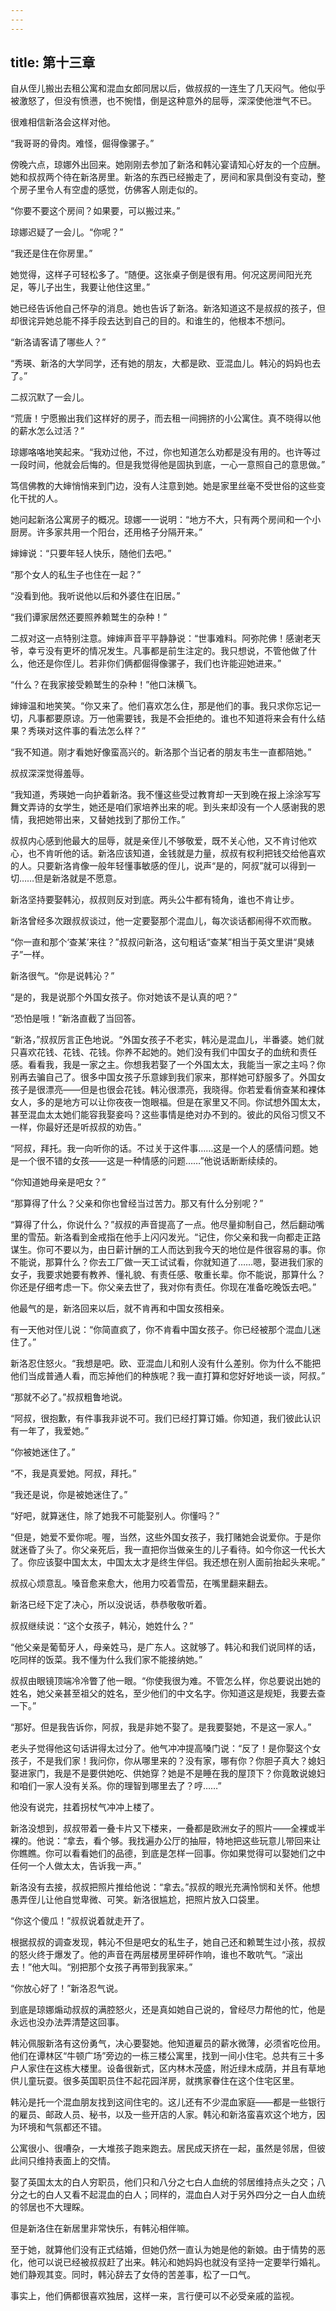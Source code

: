 ```yaml
---
---
---
```

title: 第十三章
---




自从侄儿搬出去租公寓和混血女郎同居以后，做叔叔的一连生了几天闷气。他似乎被激怒了，但没有愤懑，也不惋惜，倒是这种意外的屈辱，深深使他泄气不已。

很难相信新洛会这样对他。

“我哥哥的骨肉。难怪，倔得像骡子。”

傍晚六点，琼娜外出回来。她刚刚去参加了新洛和韩沁宴请知心好友的一个应酬。她和叔叔两个待在新洛房里。新洛的东西已经搬走了，房间和家具倒没有变动，整个房子里令人有空虚的感觉，仿佛客人刚走似的。

“你要不要这个房间？如果要，可以搬过来。”

琼娜迟疑了一会儿。“你呢？”

“我还是住在你房里。”

她觉得，这样子可轻松多了。“随便。这张桌子倒是很有用。何况这房间阳光充足，等儿子出生，我要让他住这里。”

她已经告诉他自己怀孕的消息。她也告诉了新洛。新洛知道这不是叔叔的孩子，但却很诧异她总能不择手段去达到自己的目的。和谁生的，他根本不想问。

“新洛请客请了哪些人？”

“秀瑛、新洛的大学同学，还有她的朋友，大都是欧、亚混血儿。韩沁的妈妈也去了。”

二叔沉默了一会儿。

“荒唐！宁愿搬出我们这样好的房子，而去租一间拥挤的小公寓住。真不晓得以他的薪水怎么过活？”

琼娜咯咯地笑起来。“我劝过他，不过，你也知道怎么劝都是没有用的。也许等过一段时间，他就会后悔的。但是我觉得他是固执到底，一心一意照自己的意思做。”

笃信佛教的大婶悄悄来到门边，没有人注意到她。她是家里丝毫不受世俗的这些变化干扰的人。

她问起新洛公寓房子的概况。琼娜一一说明：“地方不大，只有两个房间和一个小厨房。许多家共用一个阳台，还用格子分隔开来。”

婶婶说：“只要年轻人快乐，随他们去吧。”

“那个女人的私生子也住在一起？”

“没看到他。我听说他以后和外婆住在旧居。”

“我们谭家居然还要照养赖鹫生的杂种！”

二叔对这一点特别注意。婶婶声音平平静静说：“世事难料。阿弥陀佛！感谢老天爷，幸亏没有更坏的情况发生。凡事都是前生注定的。我只想说，不管他做了什么，他还是你侄儿。若非你们俩都倔得像骡子，我们也许能迎她进来。”

“什么？在我家接受赖鹫生的杂种！”他口沫横飞。

婶婶温和地笑笑。“你又来了。他们喜欢怎么住，那是他们的事。我只求你忘记一切，凡事都要原谅。万一他需要钱，我是不会拒绝的。谁也不知道将来会有什么结果？秀瑛对这件事的看法怎么样？”

“我不知道。刚才看她好像蛮高兴的。新洛那个当记者的朋友韦生一直都陪她。”

叔叔深深觉得羞辱。

“我知道，秀瑛她一向护着新洛。我不懂这些受过教育却一天到晚在报上涂涂写写舞文弄诗的女学生，她还是咱们家培养出来的呢。到头来却没有一个人感谢我的恩情，我把她带出来，又替她找到了那份工作。”

叔叔内心感到他最大的屈辱，就是亲侄儿不够敬爱，既不关心他，又不肯讨他欢心，也不肯听他的话。新洛应该知道，金钱就是力量，叔叔有权利把钱交给他喜欢的人。只要新洛肯像一般年轻懂事敏感的侄儿，说声“是的，阿叔”就可以得到一切……但是新洛就是不愿意。

新洛坚持要娶韩沁，叔叔则反对到底。两头公牛都有犄角，谁也不肯让步。

新洛曾经多次跟叔叔谈过，他一定要娶那个混血儿，每次谈话都闹得不欢而散。

“你一直和那个‘查某’来往？”叔叔问新洛，这句粗话“查某”相当于英文里讲“臭婊子”一样。

新洛很气。“你是说韩沁？”

“是的，我是说那个外国女孩子。你对她该不是认真的吧？”

“恐怕是哦！”新洛直截了当回答。

“新洛，”叔叔厉言正色地说。“外国女孩子不老实，韩沁是混血儿，半番婆。她们就只喜欢花钱、花钱、花钱。你养不起她的。她们没有我们中国女子的血统和责任感。看看我，我是一家之主。你想我若娶了一个外国太太，我能当一家之主吗？你别再去骗自己了。很多中国女孩子乐意嫁到我们家来，那样她可舒服多了。外国女孩子是很漂亮——但是也很会花钱。韩沁很漂亮，我晓得。你若爱看俏查某和裸体女人，多的是地方可以让你夜夜一饱眼福。但是在家里又不同。你试想外国太太，甚至混血太太她们能容我娶妾吗？这些事情是绝对办不到的。彼此的风俗习惯又不一样，你最好还是听叔叔的劝告。”

“阿叔，拜托。我一向听你的话。不过关于这件事……这是一个人的感情问题。她是一个很不错的女孩——这是一种情感的问题……”他说话断断续续的。

“你知道她母亲是吧女？”

“那算得了什么？父亲和你也曾经当过苦力。那又有什么分别呢？”

“算得了什么，你说什么？”叔叔的声音提高了一点。他尽量抑制自己，然后翻动嘴里的雪茄。新洛看到金戒指在他手上闪闪发光。“记住，你父亲和我一向都走正路谋生。你可不要以为，由日薪计酬的工人而达到我今天的地位是件很容易的事。你不能说，那算什么？你去工厂做一天工试试看，你就知道了……嗯，娶进我们家的女子，我要求她要有教养、懂礼貌、有责任感、敬重长辈。你不能说，那算什么？你还是仔细考虑一下。你父亲去世了，我对你有责任。你现在准备吃晚饭去吧。”

他最气的是，新洛回来以后，就不肯再和中国女孩相亲。

有一天他对侄儿说：“你简直疯了，你不肯看中国女孩子。你已经被那个混血儿迷住了。”

新洛忍住怒火。“我想是吧。欧、亚混血儿和别人没有什么差别。你为什么不能把他们当成普通人看，而忘掉他们的种族呢？我一直打算和您好好地谈一谈，阿叔。”

“那就不必了。”叔叔粗鲁地说。

“阿叔，很抱歉，有件事我非说不可。我们已经打算订婚。你知道，我们彼此认识有一年了，我爱她。”

“你被她迷住了。”

“不，我是真爱她。阿叔，拜托。”

“我还是说，你是被她迷住了。”

“好吧，就算迷住，除了她我不可能娶别人。你懂吗？”

“但是，她爱不爱你呢。喔，当然，这些外国女孩子，我打赌她会说爱你。于是你就迷昏了头了。你父亲死后，我一直把你当做亲生的儿子看待。如今你这一代长大了。你应该娶中国太太，中国太太才是终生伴侣。我还想在别人面前抬起头来呢。”

叔叔心烦意乱。嗓音愈来愈大，他用力咬着雪茄，在嘴里翻来翻去。

新洛已经下定了决心，所以没说话，恭恭敬敬听着。

叔叔继续说：“这个女孩子，韩沁，她姓什么？”

“他父亲是葡萄牙人，母亲姓马，是广东人。这就够了。韩沁和我们说同样的话，吃同样的饭菜。我不懂为什么我们家不能接纳她。”

叔叔由眼镜顶端冷冷瞥了他一眼。“你使我很为难。不管怎么样，你总要说出她的姓名，她父亲甚至祖父的姓名，至少他们的中文名字。你知道这是规矩，我要去查一下。”

“那好。但是我告诉你，阿叔，我是非她不娶了。是我要娶她，不是这一家人。”

老头子觉得他这句话讲得太过分了。他气冲冲提高嗓门说：“反了！是你娶这个女孩子，不是我们家！我问你，你从哪里来的？没有家，哪有你？你胆子真大？媳妇娶进家门，我是不是要供她吃、供她穿？她是不是睡在我的屋顶下？你竟敢说媳妇和咱们一家人没有关系。你的理智到哪里去了？哼……”

他没有说完，拄着拐杖气冲冲上楼了。

新洛没想到，叔叔带着一叠卡片又下楼来，一叠都是欧洲女子的照片——全裸或半裸的。他说：“拿去，看个够。我找遍办公厅的抽屉，特地把这些玩意儿带回来让你瞧瞧。你可以看看她们的品德，到底是怎样一回事。你如果觉得可以娶她们之中任何一个人做太太，告诉我一声。”

新洛没有去接，叔叔把照片推给他说：“拿去。”叔叔的眼光充满怜悯和关怀。他想愚弄侄儿让他自觉卑微、可笑。新洛很尴尬，把照片放入口袋里。

“你这个傻瓜！”叔叔说着就走开了。

根据叔叔的调查发现，韩沁不但是吧女的私生子，她自己还和赖鹫生过小孩，叔叔的怒火终于爆发了。他的声音在两层楼房里砰砰作响，谁也不敢吭气。“滚出去！”他大叫。“别把那个女孩子再带到我家来。”

“你放心好了！”新洛忍气说。

到底是琼娜煽动叔叔的满腔怒火，还是真如她自己说的，曾经尽力帮他的忙，他是永远也没办法弄清楚这回事。

韩沁佩服新洛有这份勇气，决心要娶她。他知道雇员的薪水微薄，必须省吃俭用。他们在谭林区“牛顿广场”旁边的一栋三楼公寓里，找到一间小住宅。总共有三十多户人家住在这栋大楼里。设备很新式，区内林木茂盛，附近绿木成荫，并且有草地供儿童玩耍。很多英国职员住不起花园洋房，就携家眷住在这个住宅区里。

韩沁是托一个混血朋友找到这间住宅的。这儿还有不少混血家庭——都是一些银行的雇员、邮政人员、秘书，以及一些开店的人家。韩沁和新洛蛮喜欢这个地方，因为环境和气氛都还不错。

公寓很小、很嘈杂，一大堆孩子跑来跑去。居民成天挤在一起，虽然是邻居，但彼此间只维持表面上的交情。

娶了英国太太的白人穷职员，他们只和八分之七白人血统的邻居维持点头之交；八分之七的白人又看不起混血的白人；同样的，混血白人对于另外四分之一白人血统的邻居也不大理睬。

但是新洛住在新居里非常快乐，有韩沁相伴嘛。

至于她，就算他们没有正式结婚，但她仍然一直认为她是他的新娘。由于情势的恶化，他可以说已经被叔叔赶了出来。韩沁和她妈妈也就没有坚持一定要举行婚礼。她们静观其变。同时，韩沁辞去了女侍的苦差事，松了一口气。

事实上，他们俩都很喜欢独居，这样一来，言行便可以不必受亲戚的监视。